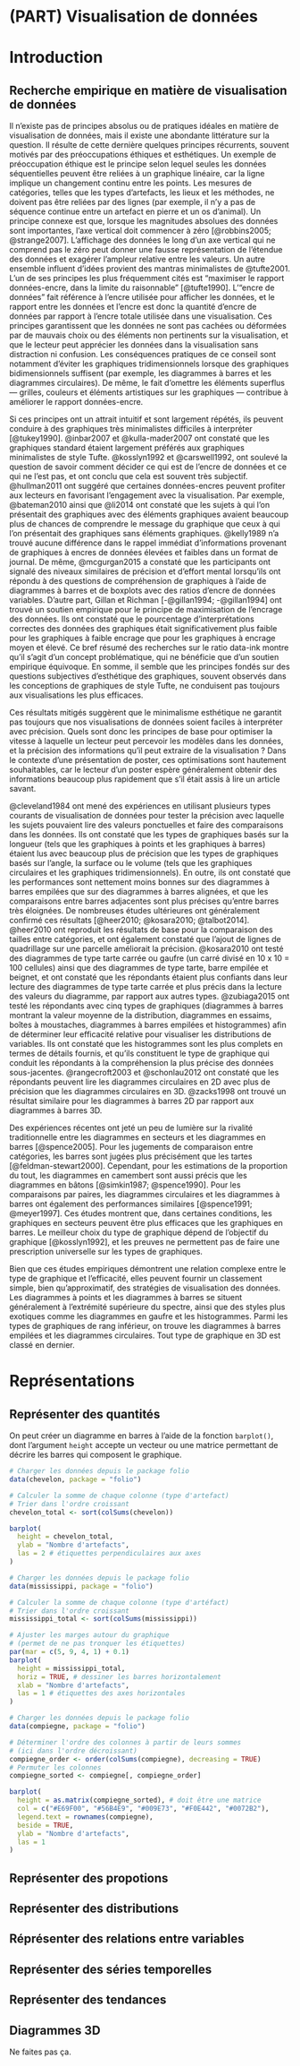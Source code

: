 # (PART) Visualisation de données {-}

# Introduction
## Recherche empirique en matière de visualisation de données

Il n'existe pas de principes absolus ou de pratiques idéales en matière de visualisation de données, mais il existe une abondante littérature sur la question. Il résulte de cette dernière quelques principes récurrents, souvent motivés par des préoccupations éthiques et esthétiques. Un exemple de préoccupation éthique est le principe selon lequel seules les données séquentielles peuvent être reliées à un graphique linéaire, car la ligne implique un changement continu entre les points. Les mesures de catégories, telles que les types d'artefacts, les lieux et les méthodes, ne doivent pas être reliées par des lignes (par exemple, il n'y a pas de séquence continue entre un artefact en pierre et un os d'animal). Un principe connexe est que, lorsque les magnitudes absolues des données sont importantes, l'axe vertical doit commencer à zéro [@robbins2005; @strange2007]. L'affichage des données le long d'un axe vertical qui ne comprend pas le zéro peut donner une fausse représentation de l'étendue des données et exagérer l'ampleur relative entre les valeurs. Un autre ensemble influent d'idées provient des mantras minimalistes de @tufte2001. L'un de ses principes les plus fréquemment cités est "maximiser le rapport données-encre, dans la limite du raisonnable" [@tufte1990]. L'"encre de données" fait référence à l'encre utilisée pour afficher les données, et le rapport entre les données et l'encre est donc la quantité d'encre de données par rapport à l'encre totale utilisée dans une visualisation. Ces principes garantissent que les données ne sont pas cachées ou déformées par de mauvais choix ou des éléments non pertinents sur la visualisation, et que le lecteur peut apprécier les données dans la visualisation sans distraction ni confusion. Les conséquences pratiques de ce conseil sont notamment d'éviter les graphiques tridimensionnels lorsque des graphiques bidimensionnels suffisent (par exemple, les diagrammes à barres et les diagrammes circulaires). De même, le fait d'omettre les éléments superflus --- grilles, couleurs et éléments artistiques sur les graphiques --- contribue à améliorer le rapport données-encre.

Si ces principes ont un attrait intuitif et sont largement répétés, ils peuvent conduire à des graphiques très minimalistes difficiles à interpréter [@tukey1990]. @inbar2007 et @kulla-mader2007 ont constaté que les graphiques standard étaient largement préférés aux graphiques minimalistes de style Tufte. @kosslyn1992 et @carswell1992, ont soulevé la question de savoir comment décider ce qui est de l'encre de données et ce qui ne l'est pas, et ont conclu que cela est souvent très subjectif. @hullman2011 ont suggéré que certaines données-encres peuvent profiter aux lecteurs en favorisant l'engagement avec la visualisation. Par exemple, @bateman2010 ainsi que @li2014 ont constaté que les sujets à qui l'on présentait des graphiques avec des éléments graphiques avaient beaucoup plus de chances de comprendre le message du graphique que ceux à qui l'on présentait des graphiques sans éléments graphiques. @kelly1989 n'a trouvé aucune différence dans le rappel immédiat d'informations provenant de graphiques à encres de données élevées et faibles dans un format de journal. De même, @mcgurgan2015 a constaté que les participants ont signalé des niveaux similaires de précision et d'effort mental lorsqu'ils ont répondu à des questions de compréhension de graphiques à l'aide de diagrammes à barres et de boxplots avec des ratios d'encre de données variables. D'autre part, Gillan et Richman [-@gillan1994; -@gillan1994] ont trouvé un soutien empirique pour le principe de maximisation de l'encrage des données. Ils ont constaté que le pourcentage d'interprétations correctes des données des graphiques était significativement plus faible pour les graphiques à faible encrage que pour les graphiques à encrage moyen et élevé. Ce bref résumé des recherches sur le ratio data-ink montre qu'il s'agit d'un concept problématique, qui ne bénéficie que d'un soutien empirique équivoque. En somme, il semble que les principes fondés sur des questions subjectives d'esthétique des graphiques, souvent observés dans les conceptions de graphiques de style Tufte, ne conduisent pas toujours aux visualisations les plus efficaces.

Ces résultats mitigés suggèrent que le minimalisme esthétique ne garantit pas toujours que nos visualisations de données soient faciles à interpréter avec précision. Quels sont donc les principes de base pour optimiser la vitesse à laquelle un lecteur peut percevoir les modèles dans les données, et la précision des informations qu'il peut extraire de la visualisation ? Dans le contexte d'une présentation de poster, ces optimisations sont hautement souhaitables, car le lecteur d'un poster espère généralement obtenir des informations beaucoup plus rapidement que s'il était assis à lire un article savant.

@cleveland1984 ont mené des expériences en utilisant plusieurs types courants de visualisation de données pour tester la précision avec laquelle les sujets pouvaient lire des valeurs ponctuelles et faire des comparaisons dans les données. Ils ont constaté que les types de graphiques basés sur la longueur (tels que les graphiques à points et les graphiques à barres) étaient lus avec beaucoup plus de précision que les types de graphiques basés sur l'angle, la surface ou le volume (tels que les graphiques circulaires et les graphiques tridimensionnels). En outre, ils ont constaté que les performances sont nettement moins bonnes sur des diagrammes à barres empilées que sur des diagrammes à barres alignées, et que les comparaisons entre barres adjacentes sont plus précises qu'entre barres très éloignées. De nombreuses études ultérieures ont généralement confirmé ces résultats [@heer2010; @kosara2010; @talbot2014]. @heer2010 ont reproduit les résultats de base pour la comparaison des tailles entre catégories, et ont également constaté que l'ajout de lignes de quadrillage sur une parcelle améliorait la précision. @kosara2010 ont testé des diagrammes de type tarte carrée ou gaufre (un carré divisé en 10 x 10 = 100 cellules) ainsi que des diagrammes de type tarte, barre empilée et beignet, et ont constaté que les répondants étaient plus confiants dans leur lecture des diagrammes de type tarte carrée et plus précis dans la lecture des valeurs du diagramme, par rapport aux autres types. @zubiaga2015 ont testé les répondants avec cinq types de graphiques (diagrammes à barres montrant la valeur moyenne de la distribution, diagrammes en essaims, boîtes à moustaches, diagrammes à barres empilées et histogrammes) afin de déterminer leur efficacité relative pour visualiser les distributions de variables. Ils ont constaté que les histogrammes sont les plus complets en termes de détails fournis, et qu'ils constituent le type de graphique qui conduit les répondants à la compréhension la plus précise des données sous-jacentes. @rangecroft2003 et @schonlau2012 ont constaté que les répondants peuvent lire les diagrammes circulaires en 2D avec plus de précision que les diagrammes circulaires en 3D. @zacks1998 ont trouvé un résultat similaire pour les diagrammes à barres 2D par rapport aux diagrammes à barres 3D.

Des expériences récentes ont jeté un peu de lumière sur la rivalité traditionnelle entre les diagrammes en secteurs et les diagrammes en barres [@spence2005]. Pour les jugements de comparaison entre catégories, les barres sont jugées plus précisément que les tartes [@feldman-stewart2000]. Cependant, pour les estimations de la proportion du tout, les diagrammes en camembert sont aussi précis que les diagrammes en bâtons [@simkin1987; @spence1990]. Pour les comparaisons par paires, les diagrammes circulaires et les diagrammes à barres ont également des performances similaires [@spence1991; @meyer1997]. Ces études montrent que, dans certaines conditions, les graphiques en secteurs peuvent être plus efficaces que les graphiques en barres. Le meilleur choix du type de graphique dépend de l'objectif du graphique [@kosslyn1992], et les preuves ne permettent pas de faire une prescription universelle sur les types de graphiques.

Bien que ces études empiriques démontrent une relation complexe entre le type de graphique et l'efficacité, elles peuvent fournir un classement simple, bien qu'approximatif, des stratégies de visualisation des données. Les diagrammes à points et les diagrammes à barres se situent généralement à l'extrémité supérieure du spectre, ainsi que des styles plus exotiques comme les diagrammes en gaufre et les histogrammes. Parmi les types de graphiques de rang inférieur, on trouve les diagrammes à barres empilées et les diagrammes circulaires. Tout type de graphique en 3D est classé en dernier.

# Représentations
## Représenter des quantités {#graph-quantites}

On peut créer un diagramme en barres à l'aide de la fonction `barplot()`, dont l'argument `height` accepte un vecteur ou une matrice permettant de décrire les barres qui composent le graphique.

```r
# Charger les données depuis le package folio
data(chevelon, package = "folio")

# Calculer la somme de chaque colonne (type d'artefact)
# Trier dans l'ordre croissant
chevelon_total <- sort(colSums(chevelon))

barplot(
  height = chevelon_total,
  ylab = "Nombre d'artefacts",
  las = 2 # étiquettes perpendiculaires aux axes
)
```

```r
# Charger les données depuis le package folio
data(mississippi, package = "folio")

# Calculer la somme de chaque colonne (type d'artéfact)
# Trier dans l'ordre croissant
mississippi_total <- sort(colSums(mississippi))

# Ajuster les marges autour du graphique
# (permet de ne pas tronquer les étiquettes)
par(mar = c(5, 9, 4, 1) + 0.1)
barplot(
  height = mississippi_total, 
  horiz = TRUE, # dessiner les barres horizontalement
  xlab = "Nombre d'artefacts",
  las = 1 # étiquettes des axes horizontales
)
```

```r
# Charger les données depuis le package folio
data(compiegne, package = "folio")

# Déterminer l'ordre des colonnes à partir de leurs sommes
# (ici dans l'ordre décroissant)
compiegne_order <- order(colSums(compiegne), decreasing = TRUE)
# Permuter les colonnes
compiegne_sorted <- compiegne[, compiegne_order]

barplot(
  height = as.matrix(compiegne_sorted), # doit être une matrice
  col = c("#E69F00", "#56B4E9", "#009E73", "#F0E442", "#0072B2"),
  legend.text = rownames(compiegne),
  beside = TRUE,
  ylab = "Nombre d'artefacts",
  las = 1
)
```

## Représenter des propotions {#graph-propotions}

## Représenter des distributions {#graph-distributions}

## Réprésenter des relations entre variables {#graph-xy}

## Représenter des séries temporelles {#graph-series}

## Représenter des tendances {#graph-tendances}

## Diagrammes 3D
Ne faites pas ça.
